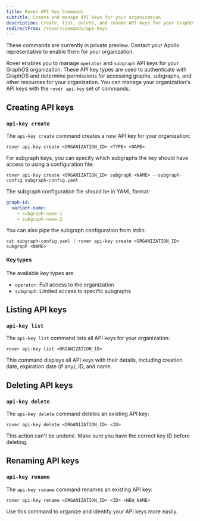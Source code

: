 ```yaml
---
title: Rover API Key Commands
subtitle: Create and manage API keys for your organization
description: Create, list, delete, and rename API keys for your GraphOS organization with the <code>rover api-key</code> commands.
redirectFrom: /rover/commands/api-keys
---
```


<PreviewFeature>

These commands are currently in private preview. Contact your Apollo representative to enable them for your organization.

</PreviewFeature>

Rover enables you to manage <code>operator</code> and <code>subgraph</code> API keys for your GraphOS organization. These API key types are used to authenticate with GraphOS and determine permissions for accessing graphs, subgraphs, and other resources for your organization. You can manage your organization's API keys with the <code>rover api-key</code> set of commands.

## Creating API keys

### `api-key create`

The `api-key create` command creates a new API key for your organization:

```
rover api-key create <ORGANIZATION_ID> <TYPE> <NAME>
```

For subgraph keys, you can specify which subgraphs the key should have access to using a configuration file:

```
rover api-key create <ORGANIZATION_ID> subgraph <NAME> --subgraph-config subgraph-config.yaml
```

The subgraph configuration file should be in YAML format:

```yaml
graph-id:
  variant-name:
    - subgraph-name-1
    - subgraph-name-2
```

You can also pipe the subgraph configuration from stdin:

```
cat subgraph-config.yaml | rover api-key create <ORGANIZATION_ID> subgraph <NAME>
```

#### Key types
The available key types are:
- `operator`: Full access to the organization
- `subgraph`: Limited access to specific subgraphs

## Listing API keys

### `api-key list`

The `api-key list` command lists all API keys for your organization:

```
rover api-key list <ORGANIZATION_ID>
```

This command displays all API keys with their details, including creation date, expiration date (if any), ID, and name.

## Deleting API keys

### `api-key delete`

The `api-key delete` command deletes an existing API key:

```
rover api-key delete <ORGANIZATION_ID> <ID>
```

<Caution>
This action can't be undone. Make sure you have the correct key ID before deleting.
</Caution>

## Renaming API keys

### `api-key rename`

The `api-key rename` command renames an existing API key:

```
rover api-key rename <ORGANIZATION_ID> <ID> <NEW_NAME>
```

Use this command to organize and identify your API keys more easily.
